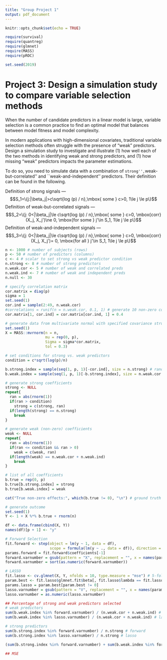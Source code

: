 ```yaml
---
title: "Group Project 1"
output: pdf_document
---
```

```r
knitr::opts_chunk$set(echo = TRUE)

require(survival)
require(quantreg)
require(glmnet)
require(MASS)
require(pROC)

set.seed(2019)
```


# Project 3: Design a simulation study to compare variable selection methods

When the number of candidate predictors in a linear model is large, variable selection is a common practice to find an optimal model that balances between model fitness and model complexity. 


\begin{description}
\item[Step-wise forward method:] Starting with the empty model, and iteratively adds the variables that best improves the model fit. That is often done by sequentially adding predictors with the largest reduction in AIC. For linear models,
$$AIC = n\ln(\sum_{i=1}^n (y_i - \widehat{y}_i)^2/n) + 2p,$$ where $\widehat{y}_i$ is the fitted values from a model, and $p$ is the dimension of the model (i.e.,number of predictors plus 1).



\item[Automated LASSO regression] LASSO is another   popular method for variable selection. It estimates the model parameters by optimizing a penalized loss function:
$$\min_\beta \frac{1}{2n} \sum_{i=1}^n (y_i - x_i \beta )^2 + \lambda \lVert \sum_{k=1}^p|\beta_k|$$
where $\lambda$ is a tunning parameter. Cross-validation (CV) is the most common selection criteria for LASSO.
\end{description} 






\paragraph{Your tasks:}  


In modern applications with high-dimensional covariates, traditional variable selection methods often struggle with the presence of "weak" predictors. Design a simulation study to investigate and illustrate (1) how well each of the two methods in identifying weak and strong predictors, and (1) how missing  "weak" predictors impacts the parameter estimations.

To do so, you need to simulate data with a combination of ``strong'',``weak-but-correlated'' and ``weak-and-independent'' predictors. Their definition can be found in the following. 

Definition of strong signals --- 
$$S_1=\{j:|\beta_j|>c\sqrt{log (p) / n},\mbox{ some } c>0,  1\le j \le p\}$$
Definition of weak-but-correlated signals  ---
$$S_2=\{j: 0<|\beta_j|\le c\sqrt{log (p) / n},\mbox{ some } c>0, \mbox{corr}(X_j, X_j')\ne 0, \mbox{for some } j'\in S_1,  1\le j \le p\}$$
Definition of weak-and-independent signals  ---
$$S_3=\{j: 0<|\beta_j|\le c\sqrt{log (p) / n},\mbox{ some } c>0, \mbox{corr}(X_j, X_j')= 0, \mbox{for all } j'\in S_1,  1\le j \le p\}$$

\paragraph{R codes for forwarding selection and LASSO }

```r
n <- 1000 # number of subjects (rows)
p <- 50 # number of predictors (columns)
c <- 4 # scalar to set strong vs weak predictor condition
n.strong <- 8 # number of strong predictors
n.weak.cor <- 5 # number of weak and correlated preds
n.weak.ind <- 7 # number of weak and independent preds
n.null <- 30

# specify correlation matrix
cor.matrix = diag(p)
sigma = 1
set.seed(1)
cor.ind = sample(2:49, n.weak.cor)
#correlations = runif(n = n.weak.cor, 0.1, 1) # generate 10 non-zero correlations
cor.matrix[1, cor.ind] = cor.matrix[cor.ind, 1] = 0.4

# generate data from multivariate normal with specified covariance structure
set.seed(1)
X = MASS::mvrnorm(n = n,
                  mu = rep(0, p),
                  Sigma = sigma*cor.matrix,
                  tol = 0.3)

# set conditions for strong vs. weak predictors
condition = c*sqrt(log(p)/n)

b.strong.index = sample(seq(1, p, 1)[-cor.ind], size = n.strong) # randomly designate strong predictors
b.weak.index = sample(seq(1, p, 1)[-b.strong.index], size = n.weak.cor + n.weak.ind)

# generate strong coefficients
strong <- NULL
repeat{
  ran = abs(rnorm(1))
  if(ran > condition)
    strong = c(strong, ran)
  if(length(strong) == n.strong)
    break
}

# generate weak (non-zero) coefficients
weak <- NULL
repeat{
  ran = abs(rnorm(1))
  if(ran <= condition && ran > 0)
    weak = c(weak, ran)
  if(length(weak) == n.weak.cor + n.weak.ind)
    break
}

# list of all coefficients
b.true = rep(0, p)
b.true[b.strong.index] = strong
b.true[b.weak.index] = weak

cat("True non-zero effects:", which(b.true != 0), "\n") # ground truth of strong predictors

# generate outcome
set.seed(1)
Y <- 1 + X %*% b.true + rnorm(n)

df <- data.frame(cbind(X, Y))
names(df)[p + 1] <- "y"

```


```r
# Forward Selection
fit.forward <- step(object = lm(y ~ 1, data = df),
                    scope = formula(lm(y ~ ., data = df)), direction = "forward", k = 2, trace = 0) # AIC
params.forward = fit.forward$coefficients[-1]
forward.varnumber = gsub(pattern = "X", replacement = "", x = names(params.forward))
forward.varnumber = sort(as.numeric(forward.varnumber))

# LASSO
fit.lasso <- cv.glmnet(X, Y, nfolds = 10, type.measure = "mse") # 5-fold CV using mean squared error
param.best <- fit.lasso$glmnet.fit$beta[, fit.lasso$lambda == fit.lasso$lambda.1se] # one standard-error rule
params.lasso = param.best[param.best != 0]
lasso.varnumber = gsub(pattern = "V", replacement = "", x = names(params.lasso))
lasso.varnumber = as.numeric(lasso.varnumber)
```

```r
## Percentage of strong and weak predictors selected
# weak predictors
sum(b.weak.index %in% forward.varnumber) / (n.weak.cor + n.weak.ind) # forward
sum(b.weak.index %in% lasso.varnumber) / (n.weak.cor + n.weak.ind) # lasso

# strong predictors
sum(b.strong.index %in% forward.varnumber) / n.strong # forward
sum(b.strong.index %in% lasso.varnumber) / n.strong # lasso

(sum(b.strong.index %in% forward.varnumber) + sum(b.weak.index %in% forward.varnumber)) / (p - n.null)

## MSE

```


